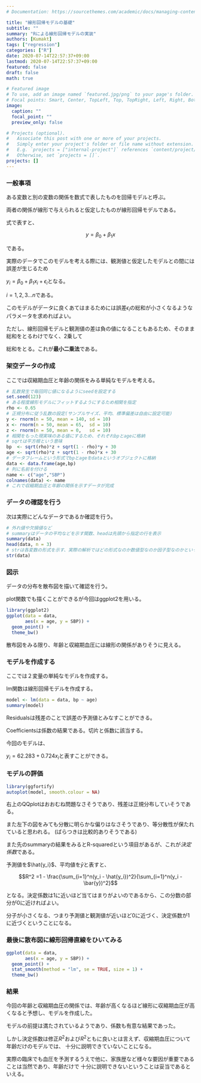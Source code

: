 ```yaml
---
# Documentation: https://sourcethemes.com/academic/docs/managing-content/

title: "線形回帰モデルの基礎"
subtitle: ""
summary: "Rによる線形回帰モデルの実装"
authors: [Kumakt]
tags: ["regression"]
categories: ["R"]
date: 2020-07-14T22:57:37+09:00
lastmod: 2020-07-14T22:57:37+09:00
featured: false
draft: false
math: true

# Featured image
# To use, add an image named `featured.jpg/png` to your page's folder.
# Focal points: Smart, Center, TopLeft, Top, TopRight, Left, Right, BottomLeft, Bottom, BottomRight.
image:
  caption: ""
  focal_point: ""
  preview_only: false

# Projects (optional).
#   Associate this post with one or more of your projects.
#   Simply enter your project's folder or file name without extension.
#   E.g. `projects = ["internal-project"]` references `content/project/deep-learning/index.md`.
#   Otherwise, set `projects = []`.
projects: []
---
```


### 一般事項

ある変数と別の変数の関係を数式で表したものを回帰モデルと呼ぶ。

両者の関係が線形で与えられると仮定したものが線形回帰モデルである。

式で表すと、

$$y = \beta_0 + \beta_1x$$

である。

実際のデータでこのモデルを考える際には、観測値と仮定したモデルとの間には誤差が生じるため

$y_i = \beta_0 + \beta_1x_i + \epsilon_i$となる。

$i = 1,2,3...n$である。

このモデルがデータに良くあてはまるためには誤差$\epsilon_i$の総和が小さくなるようなパラメータを求めればよい。

ただし、線形回帰モデルと観測値の差は負の値になることもあるため、そのまま総和をとるわけでなく、2乗して

総和をとる。これが**最小二乗法**である。


### 架空データの作成

ここでは収縮期血圧と年齢の関係をみる単純なモデルを考える。

```r
# 乱数発生で毎回同じ値になるようにseedを設定する
set.seed(123)
# ある程度線形モデルにフィットするようにするため相関を指定
rho <- 0.65
# 正規分布に従う乱数の設定(サンプルサイズ、平均、標準偏差は自由に設定可能)
y <- rnorm(n = 50, mean = 140, sd = 10)
x <- rnorm(n = 50, mean = 65,  sd = 10)
z <- rnorm(n = 50, mean = 0,   sd = 10)
# 相関をもった現実味のある値にするため、それぞれbpとageに格納
# sqrtは平方根という意味
bp  <- sqrt(rho)*z + sqrt(1 - rho)*y + 30
age <- sqrt(rho)*z + sqrt(1 - rho)*x + 30
# データフレームという形式でbpとageをdataというオブジェクトに格納
data <- data.frame(age,bp)
# 列に名前を付ける
name <- c("age","SBP")
colnames(data) <- name
# これで収縮期血圧と年齢の関係を示すデータが完成
```


### データの確認を行う

次は実際にどんなデータであるか確認を行う。

```r
# 外れ値や欠損値など
# summaryはデータの平均などを示す関数、headは先頭から指定の行を表示
summary(data)
head(data, n = 3)
# strは各変数の形式を示す、実際の解析ではどの形式なのか数値型なのか因子型なのかといった形の確認が重要
str(data)
```


### 図示

データの分布を散布図を描いて確認を行う。

plot関数でも描くことができるが今回はggplot2を用いる。

```r
library(ggplot2)
ggplot(data = data,
       aes(x = age, y = SBP)) +
  geom_point() +
  theme_bw()
```


散布図をみる限り、年齢と収縮期血圧には線形の関係がありそうに見える。

### モデルを作成する

ここでは２変量の単純なモデルを作成する。

lm関数は線形回帰モデルを作成する。

```r
model <- lm(data = data, bp ~ age)
summary(model)
```


Residualsは残差のことで誤差の予測値とみなすことができる。

Coefficientsは係数の結果である。切片と係数に該当する。

今回のモデルは、

$y_i = 62.283 + 0.724x_i$と表すことができる。


### モデルの評価

```r
library(ggfortify)
autoplot(model, smooth.colour = NA)
```


右上のQQplotはおおむね問題なさそうであり、残差は正規分布していそうである。

また左下の図をみても分散に明らかな偏りはなさそうであり、等分散性が保たれていると思われる。
(ばらつきは比較的ありそうである)

また先のsummaryの結果をみるとR-squaredという項目があるが、これが*決定係数*である。

予測値を$\hat{y_i}$、平均値を$\bar{y}$と表すと、

$$R^2 =1 - \frac{\sum_{i=1}^n(y_i - \hat{y_i})^2}{\sum_{i=1}^n(y_i - \bar{y})^2}$$

となる。決定係数は1に近いほど当てはまりがよいのであるから、この分数の部分が0に近ければよい。

分子が小さくなる、つまり予測値と観測値が近いほど0に近づく、決定係数が1に近づくということになる。


### 最後に散布図に線形回帰直線をひいてみる

```r
ggplot(data = data,
       aes(x = age, y = SBP)) +
  geom_point() +
  stat_smooth(method = "lm", se = TRUE, size = 1) +
  theme_bw()
```


### 結果

今回の年齢と収縮期血圧の関係では、年齢が高くなるほど線形に収縮期血圧が高くなると予想し、モデルを作成した。

モデルの前提は満たされているようであり、係数も有意な結果であった。

しかし決定係数は修正$R^2$および$R^2$ともに良いとは言えず、収縮期血圧について年齢だけのモデルでは、
十分に説明できていないことになる。

実際の臨床でも血圧を予測するうえで他に、家族歴など様々な要因が重要であることは当然であり、年齢だけで
十分に説明できないということは妥当であるといえる。
